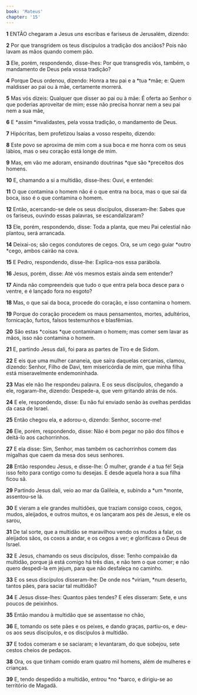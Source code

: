 ```yaml
---
book: 'Mateus'
chapter: '15'
---
```


**1** ENTÃO chegaram a Jesus _uns_ escribas e fariseus de Jerusalém, dizendo:

**2** Por que transgridem os teus discípulos a tradição dos anciãos? Pois não lavam as mãos quando comem pão.

**3** Ele, porém, respondendo, disse-lhes: Por que transgredis vós, também, o mandamento de Deus pela vossa tradição?

**4** Porque Deus ordenou, dizendo: Honra a teu pai e a *tua *mãe; e: Quem maldisser ao pai ou à mãe, certamente morrerá.

**5** Mas vós dizeis: Qualquer que disser ao pai ou à mãe: É oferta ao Senhor o que poderias aproveitar de mim; esse não precisa honrar nem a seu pai nem a sua mãe,

**6** E *assim *invalidastes, pela vossa tradição, o mandamento de Deus.

**7** Hipócritas, bem profetizou Isaías a vosso respeito, dizendo:

**8** Este povo se aproxima de mim com a sua boca e me honra com os seus lábios, mas o seu coração está longe de mim.

**9** Mas, em vão me adoram, ensinando doutrinas *que são *preceitos dos homens.

**10** E, chamando a si a multidão, disse-lhes: Ouvi, e entendei:

**11** O que contamina o homem não é o que entra na boca, mas o que sai da boca, isso é o que contamina o homem.

**12** Então, acercando-se dele os seus discípulos, disseram-lhe: Sabes que os fariseus, ouvindo essas palavras, se escandalizaram?

**13** Ele, porém, respondendo, disse: Toda a planta, que meu Pai celestial não plantou, será arrancada.

**14** Deixai-os; são cegos condutores de cegos. Ora, se um cego guiar *outro *cego, ambos cairão na cova.

**15** E Pedro, respondendo, disse-lhe: Explica-nos essa parábola.

**16** Jesus, porém, disse: Até vós mesmos estais ainda sem entender?

**17** Ainda não compreendeis que tudo o que entra pela boca desce para o ventre, e é lançado fora no esgoto?

**18** Mas, o que sai da boca, procede do coração, e isso contamina o homem.

**19** Porque do coração procedem os maus pensamentos, mortes, adultérios, fornicação, furtos, falsos testemunhos e blasfêmias.

**20** São estas *coisas *que contaminam o homem; mas comer sem lavar as mãos, isso não contamina o homem.

**21** E, partindo Jesus dali, foi para as partes de Tiro e de Sidom.

**22** E eis que uma mulher cananeia, que saíra daquelas cercanias, clamou, dizendo: Senhor, Filho de Davi, tem misericórdia de mim, que minha filha está miseravelmente endemoninhada.

**23** Mas ele não lhe respondeu palavra. E os seus discípulos, chegando a ele, rogaram-lhe, dizendo: Despede-a, que vem gritando atrás de nós.

**24** E ele, respondendo, disse: Eu não fui enviado senão às ovelhas perdidas da casa de Israel.

**25** Então chegou ela, e adorou-o, dizendo: Senhor, socorre-me!

**26** Ele, porém, respondendo, disse: Não é bom pegar no pão dos filhos e deitá-lo aos cachorrinhos.

**27** E ela disse: Sim, Senhor, mas também os cachorrinhos comem das migalhas que caem da mesa dos seus senhores.

**28** Então respondeu Jesus, e disse-lhe: Ó mulher, grande _é_ a tua fé! Seja isso feito para contigo como tu desejas. E desde aquela hora a sua filha ficou sã.

**29** Partindo Jesus dali, veio ao mar da Galileia, e, subindo a *um *monte, assentou-se lá.

**30** E vieram a ele grandes multidões, que traziam consigo coxos, cegos, mudos, aleijados, e outros muitos, e os lançaram aos pés de Jesus, e ele os sarou,

**31** De tal sorte, que a multidão se maravilhou vendo os mudos a falar, os aleijados sãos, os coxos a andar, e os cegos a ver; e glorificava o Deus de Israel.

**32** E Jesus, chamando os seus discípulos, disse: Tenho compaixão da multidão, porque já está comigo há três dias, e não tem o que comer; e não quero despedi-la em jejum, para que não desfaleça no caminho.

**33** E os seus discípulos disseram-lhe: De onde nos *viriam, *num deserto, tantos pães, para saciar tal multidão?

**34** E Jesus disse-lhes: Quantos pães tendes? E eles disseram: Sete, e uns poucos de peixinhos.

**35** Então mandou à multidão que se assentasse no chão,

**36** E, tomando os sete pães e os peixes, e dando graças, partiu-os, e deu-os aos seus discípulos, e os discípulos à multidão.

**37** E todos comeram e se saciaram; e levantaram, do que sobejou, sete cestos cheios de pedaços.

**38** Ora, os que tinham comido eram quatro mil homens, além de mulheres e crianças.

**39** E, tendo despedido a multidão, entrou *no *barco, e dirigiu-se ao território de Magadã.
